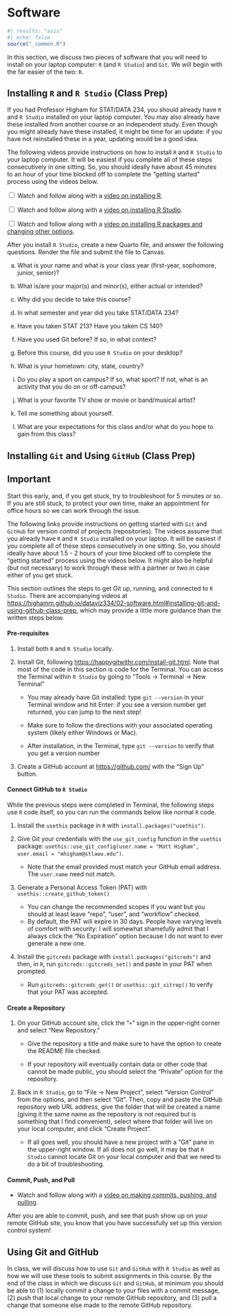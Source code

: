 # Software {#software}

```r
#| results: "asis"
#| echo: false
source("_common.R")
```

In this section, we discuss two pieces of software that you will need to install on your laptop computer: `R` (and `R Studio`) and `Git`. We will begin with the far easier of the two: `R`.

## Installing `R` and `R Studio` (Class Prep)

If you had Professor Higham for STAT/DATA 234, you should already have `R` and `R Studio` installed on your laptop computer. You may also already have these installed from another course or an independent study. Even though you might already have these installed, it might be time for an update: if you have not reinstalled these in a year, updating would be a good idea.

The following videos provide instructions on how to install `R` and `R Studio` to your laptop computer. It will be easiest if you complete all of these steps consecutively in one sitting. So, you should ideally have about 45 minutes to an hour of your time blocked off to complete the "getting started" process using the videos below.

<input type="checkbox"> Watch and follow along with a <a href="https://www.youtube.com/watch?v=-WNEPGMpzns" target="_blank">video on installing R</a>. </input>

<input type="checkbox"> Watch and follow along with a <a href="https://www.youtube.com/watch?v=urw6AMOzAUo" target="_blank">video on installing R Studio</a>. </input>

<input type="checkbox"> Watch and follow along with a <a href="https://www.youtube.com/watch?v=IaONPkvjNZM" target="_blank">video on installing R packages and changing other options</a>. </input>

After you install `R Studio`, create a new Quarto file, and answer the following questions. Render the file and submit the file to Canvas.

a.  What is your name and what is your class year (first-year, sophomore, junior, senior)?

b.  What is/are your major(s) and minor(s), either actual or intended?

c.  Why did you decide to take this course?

d.  In what semester and year did you take STAT/DATA 234?

e.  Have you taken STAT 213? Have you taken CS 140?

f.  Have you used Git before? If so, in what context?

g.  Before this course, did you use `R Studio` on your desktop?

h.  What is your hometown: city, state, country?

i.  Do you play a sport on campus? If so, what sport? If not, what is an activity that you do on or off-campus?

j.  What is your favorite TV show or movie or band/musical artist?

k.  Tell me something about yourself.

l.  What are your expectations for this class and/or what do you hope to gain from this class?



## Installing `Git` and Using `GitHub` (Class Prep)

::: {.callout-important}
## Important

Start this early, and, if you get stuck, try to troubleshoot for 5 minutes or so. If you are still stuck, to protect your own time, make an appointment for office hours so we can work through the issue.
:::

The following links provide instructions on getting started with `Git` and `GitHub` for version control of projects (repositories). The videos assume that you already have `R` and `R Studio` installed on your laptop. It will be easiest if you complete all of these steps consecutively in one sitting. So, you should ideally have about 1.5 - 2 hours of your time blocked off to complete the "getting started" process using the videos below. It might also be helpful (but not necessary) to work through these with a partner or two in case either of you get stuck.

This section outlines the steps to get Git up, running, and connected to `R Studio`. There are accompanying videos at <https://highamm.github.io/dataviz334/02-software.html#installing-git-and-using-github-class-prep>, which may provide a little more guidance than the written steps below.

#### Pre-requisites

1. Install both `R` and `R Studio` locally.

1. Install Git, following <https://happygitwithr.com/install-git.html>. Note that most of the code in this section is code for the Terminal. You can access the Terminal within `R Studio` by going to "Tools -> Terminal -> New Terminal"

    * You may already have Git installed: type `git --version` in your Terminal window and hit Enter: if you see a version number get returned, you can jump to the next step!
    
    * Make sure to follow the directions with your associated operating system (likely either Windows or Mac).
    
    * After installation, in the Terminal, type `git --version` to verify that you get a version number
    
1. Create a GitHub account at <https://github.com/> with the "Sign Up" button.

#### Connect GitHub to `R Studio`

While the previous steps were completed in Terminal, the following steps use `R` code itself, so you can run the commands below like normal `R` code. 

1. Install the `usethis` package in `R` with `install.packages("usethis")`.
    
1. Give Git your credentials with the `use_git_config` function in the `usethis` package: `usethis::use_git_config(user.name = "Matt Higham", user.email = "mhigham@stlawu.edu")`. 

    * Note that the email provided must match your GitHub email address. The `user.name` need not match.
    
1. Generate a Personal Access Token (PAT) with `usethis::create_github_token()`

    * You can change the recommended scopes if you want but you should at least leave "repo", "user", and "workflow" checked.
    * By default, the PAT will expire in 30 days. People have varying levels of comfort with security: I will somewhat shamefully admit that I always click the "No Expiration" option because I do not want to ever generate a new one.

1. Install the `gitcreds` package with `install.packages("gitcreds")` and then, in `R`, run `gitcreds::gitcreds_set()` and paste in your PAT when prompted.

    * Run `gitcreds::gitcreds_get()` or `usethis::git_sitrep()` to verify that your PAT was accepted.

#### Create a Repository

1. On your GitHub account site, click the "`+`" sign in the upper-right corner and select "New Repository."

    * Give the repository a title and make sure to have the option to create the README file checked.
    
    * If your repository will eventually contain data or other code that cannot be made public, you should select the "Private" option for the repository.

1. Back in `R Studio`, go to "File -> New Project", select "Version Control" from the options, and then select "Git". Then, copy and paste the GitHub repository web URL address, give the folder that will be created a name (giving it the same name as the repository is not required but is something that I find convenient), select where that folder will live on your local computer, and click "Create Project".

    * If all goes well, you should have a new project with a "Git" pane in the upper-right window. If all does not go well, it may be that `R Studio` cannot locate Git on your local computer and that we need to do a bit of troubleshooting.
    
#### Commit, Push, and Pull

* Watch and follow along with a <a href="https://www.youtube.com/watch?v=9RuXy0s3T4U" target="_blank"> video on making commits, pushing, and pulling</a>.






<!-- <input type="checkbox"> Watch and follow along with a <a href="https://www.youtube.com/watch?v=RgjDn2EmAaA" target="_blank">video on our overall purpose for using Git and GitHub</a>. </input> -->


<!-- <input type="checkbox"> Watch and follow along with a <a href="https://www.youtube.com/watch?v=DNgsDD23sVc" target="_blank">video on how to create a GitHub account</a>. </input> -->

<!-- <input type="checkbox"> Watch and follow along with a <a href="https://www.youtube.com/watch?v=TfCY9_jag6w" target="_blank">video on how to link your GitHub account to your local Git and R Studio</a>. </input> -->

<!-- <input type="checkbox"> Watch and follow along with a <a href="https://www.youtube.com/watch?v=RyPcuq6GAyo" target="_blank"> video on creating your first repository</a>. </input> -->



After you are able to commit, push, and see that push show up on your remote GitHub site, you know that you have successfully set up this version control system!

## Using Git and GitHub

In class, we will discuss how to use `Git` and `GitHub` with `R Studio` as well as how we will use these tools to submit assignments in this course. By the end of the class in which we discuss `Git` and `GitHub`, at minimum you should be able to (1) locally commit a change to your files with a commit message, (2) push that local change to your remote GitHub repository, and (3) pull a change that someone else made to the remote GitHub repository.


